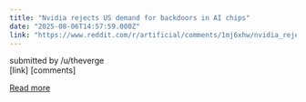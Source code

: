 ```yaml
---
title: "Nvidia rejects US demand for backdoors in AI chips"
date: "2025-08-06T14:57:59.000Z"
link: "https://www.reddit.com/r/artificial/comments/1mj6xhw/nvidia_rejects_us_demand_for_backdoors_in_ai_chips/"
---
```


submitted by    /u/theverge  
 [link]   [comments]

[Read more](https://www.reddit.com/r/artificial/comments/1mj6xhw/nvidia_rejects_us_demand_for_backdoors_in_ai_chips/)

